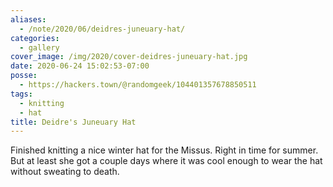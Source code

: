 ```yaml
---
aliases:
  - /note/2020/06/deidres-juneuary-hat/
categories:
  - gallery
cover_image: /img/2020/cover-deidres-juneuary-hat.jpg
date: 2020-06-24 15:02:53-07:00
posse:
  - https://hackers.town/@randomgeek/104401357678850511
tags:
  - knitting
  - hat
title: Deidre's Juneuary Hat
---
```


Finished knitting a nice winter hat for the Missus. Right in time for summer. But at least she got a couple days where
it was cool enough to wear the hat without sweating to death.
